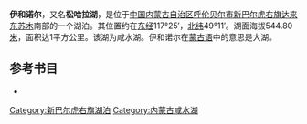 '''伊和诺尔'''，又名'''松哈拉湖'''，是位于[[中国|中国]][[内蒙古自治区|内蒙古自治区]][[呼伦贝尔市|呼伦贝尔市]][[新巴尔虎右旗|新巴尔虎右旗]][[达来东苏木|达来东苏木]]南部的一个湖泊。其位置约在[[东经|东经]]117°25′，[[北纬|北纬]]49°11′。湖面海拔544.80[[米_(單位)|米]]，面积达1平方公里。该湖为咸水湖。伊和诺尔在[[蒙古语|蒙古语]]中的意思是大湖。
== 参考书目 ==
*{{cite book|author=牧寒 |title=《内蒙古湖泊》 |year=2003 |publisher=内蒙古人民出版社 |isbn=9787204039883  }}
{{模板:呼伦贝尔市湖泊}}
{{内蒙古小作品}}

[[Category:新巴尔虎右旗湖泊|Category:新巴尔虎右旗湖泊]]
[[Category:内蒙古咸水湖|Category:内蒙古咸水湖]]
